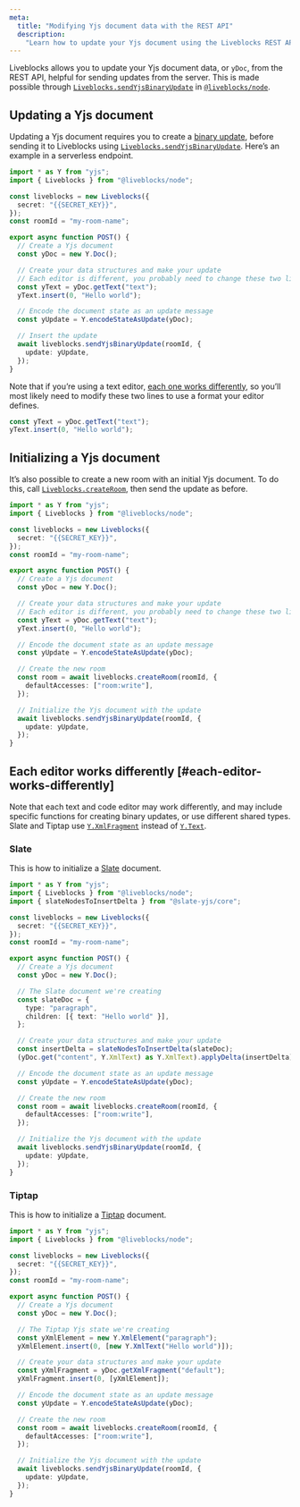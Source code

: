 ```yaml
---
meta:
  title: "Modifying Yjs document data with the REST API"
  description:
    "Learn how to update your Yjs document using the Liveblocks REST API"
---
```


Liveblocks allows you to update your Yjs document data, or `yDoc`, from the REST
API, helpful for sending updates from the server. This is made possible through
[`Liveblocks.sendYjsBinaryUpdate`](/docs/api-reference/liveblocks-node#put-rooms-roomId-ydoc)
in [`@liveblocks/node`](/docs/api-reference/liveblocks-node).

## Updating a Yjs document

Updating a Yjs document requires you to create a
[binary update](https://docs.yjs.dev/api/document-updates), before sending it to
Liveblocks using
[`Liveblocks.sendYjsBinaryUpdate`](/docs/api-reference/liveblocks-node#put-rooms-roomId-ydoc).
Here’s an example in a serverless endpoint.

```ts
import * as Y from "yjs";
import { Liveblocks } from "@liveblocks/node";

const liveblocks = new Liveblocks({
  secret: "{{SECRET_KEY}}",
});
const roomId = "my-room-name";

export async function POST() {
  // Create a Yjs document
  const yDoc = new Y.Doc();

  // Create your data structures and make your update
  // Each editor is different, you probably need to change these two lines
  const yText = yDoc.getText("text");
  yText.insert(0, "Hello world");

  // Encode the document state as an update message
  const yUpdate = Y.encodeStateAsUpdate(yDoc);

  // Insert the update
  await liveblocks.sendYjsBinaryUpdate(roomId, {
    update: yUpdate,
  });
}
```

Note that if you’re using a text editor,
[each one works differently](#each-editor-works-differently), so you’ll most
likely need to modify these two lines to use a format your editor defines.

```ts
const yText = yDoc.getText("text");
yText.insert(0, "Hello world");
```

## Initializing a Yjs document

It’s also possible to create a new room with an initial Yjs document. To do
this, call
[`Liveblocks.createRoom`](/docs/api-reference/liveblocks-node#post-rooms), then
send the update as before.

```ts highlight="21-24"
import * as Y from "yjs";
import { Liveblocks } from "@liveblocks/node";

const liveblocks = new Liveblocks({
  secret: "{{SECRET_KEY}}",
});
const roomId = "my-room-name";

export async function POST() {
  // Create a Yjs document
  const yDoc = new Y.Doc();

  // Create your data structures and make your update
  // Each editor is different, you probably need to change these two lines
  const yText = yDoc.getText("text");
  yText.insert(0, "Hello world");

  // Encode the document state as an update message
  const yUpdate = Y.encodeStateAsUpdate(yDoc);

  // Create the new room
  const room = await liveblocks.createRoom(roomId, {
    defaultAccesses: ["room:write"],
  });

  // Initialize the Yjs document with the update
  await liveblocks.sendYjsBinaryUpdate(roomId, {
    update: yUpdate,
  });
}
```

## Each editor works differently [#each-editor-works-differently]

Note that each text and code editor may work differently, and may include
specific functions for creating binary updates, or use different shared types.
Slate and Tiptap use
[`Y.XmlFragment`](https://docs.yjs.dev/api/shared-types/y.xmlfragment) instead
of [`Y.Text`](https://docs.yjs.dev/api/shared-types/y.text).

### Slate

This is how to initialize a [Slate](/docs/get-started/yjs-slate-react) document.

```ts highlight="3,14-18,20-22"
import * as Y from "yjs";
import { Liveblocks } from "@liveblocks/node";
import { slateNodesToInsertDelta } from "@slate-yjs/core";

const liveblocks = new Liveblocks({
  secret: "{{SECRET_KEY}}",
});
const roomId = "my-room-name";

export async function POST() {
  // Create a Yjs document
  const yDoc = new Y.Doc();

  // The Slate document we're creating
  const slateDoc = {
    type: "paragraph",
    children: [{ text: "Hello world" }],
  };

  // Create your data structures and make your update
  const insertDelta = slateNodesToInsertDelta(slateDoc);
  (yDoc.get("content", Y.XmlText) as Y.XmlText).applyDelta(insertDelta);

  // Encode the document state as an update message
  const yUpdate = Y.encodeStateAsUpdate(yDoc);

  // Create the new room
  const room = await liveblocks.createRoom(roomId, {
    defaultAccesses: ["room:write"],
  });

  // Initialize the Yjs document with the update
  await liveblocks.sendYjsBinaryUpdate(roomId, {
    update: yUpdate,
  });
}
```

### Tiptap

This is how to initialize a
[Tiptap](https://tiptap.dev/docs/editor/api/extensions/collaboration) document.

```ts highlight="13-15,17-19"
import * as Y from "yjs";
import { Liveblocks } from "@liveblocks/node";

const liveblocks = new Liveblocks({
  secret: "{{SECRET_KEY}}",
});
const roomId = "my-room-name";

export async function POST() {
  // Create a Yjs document
  const yDoc = new Y.Doc();

  // The Tiptap Yjs state we're creating
  const yXmlElement = new Y.XmlElement("paragraph");
  yXmlElement.insert(0, [new Y.XmlText("Hello world")]);

  // Create your data structures and make your update
  const yXmlFragment = yDoc.getXmlFragment("default");
  yXmlFragment.insert(0, [yXmlElement]);

  // Encode the document state as an update message
  const yUpdate = Y.encodeStateAsUpdate(yDoc);

  // Create the new room
  const room = await liveblocks.createRoom(roomId, {
    defaultAccesses: ["room:write"],
  });

  // Initialize the Yjs document with the update
  await liveblocks.sendYjsBinaryUpdate(roomId, {
    update: yUpdate,
  });
}
```
